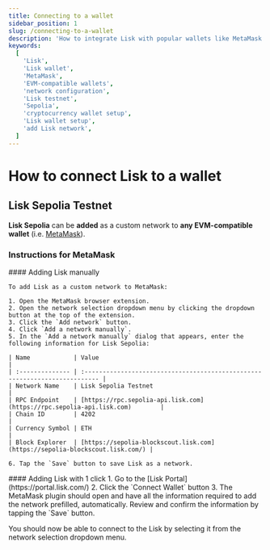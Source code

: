 ```yaml
---
title: Connecting to a wallet
sidebar_position: 1
slug: /connecting-to-a-wallet
description: 'How to integrate Lisk with popular wallets like MetaMask.'
keywords:
  [
    'Lisk',
    'Lisk wallet',
    'MetaMask',
    'EVM-compatible wallets',
    'network configuration',
    'Lisk testnet',
    'Sepolia',
    'cryptocurrency wallet setup',
    'Lisk wallet setup',
    'add Lisk network',
  ]
---
```



# How to connect Lisk to a wallet

## Lisk Sepolia Testnet

**Lisk Sepolia** can be **added** as a custom network to **any EVM-compatible wallet** (i.e. [MetaMask](https://metamask.io/)).

### Instructions for MetaMask

<Tabs>
  <TabItem value="manual" label="Adding Lisk manually" default>
    #### Adding Lisk manually

    To add Lisk as a custom network to MetaMask:

    1. Open the MetaMask browser extension.
    2. Open the network selection dropdown menu by clicking the dropdown button at the top of the extension.
    3. Click the `Add network` button.
    4. Click `Add a network manually`.
    5. In the `Add a network manually` dialog that appears, enter the following information for Lisk Sepolia:

    | Name            | Value                                                                       |
    | :-------------- | :-------------------------------------------------------------------------- |
    | Network Name    | Lisk Sepolia Testnet                                                        |
    | RPC Endpoint    | [https://rpc.sepolia-api.lisk.com](https://rpc.sepolia-api.lisk.com)        |
    | Chain ID        | 4202                                                                        |
    | Currency Symbol | ETH                                                                         |
    | Block Explorer  | [https://sepolia-blockscout.lisk.com](https://sepolia-blockscout.lisk.com/) |

    6. Tap the `Save` button to save Lisk as a network.
  </TabItem>
  <TabItem value="1click" label="1-Click solution">
    #### Adding Lisk with 1 click
    1. Go to the [Lisk Portal](https://portal.lisk.com/)
    2. Click the `Connect Wallet` button
    3. The MetaMask plugin should open and have all the information required to add the network prefilled, automatically.
    Review and confirm the information by tapping the `Save` button.
  </TabItem>
</Tabs>

You should now be able to connect to the Lisk by selecting it from the network selection dropdown menu.






